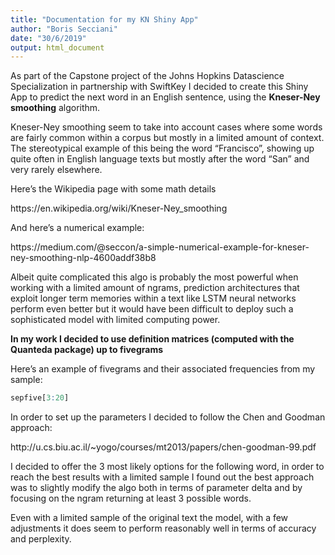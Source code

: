 ---
title: "Documentation for my KN Shiny App"
author: "Boris Secciani"
date: "30/6/2019"
output: html_document
---

As part of the Capstone project of the Johns Hopkins Datascience Specialization in partnership with SwiftKey I decided to create this Shiny App to predict the next word in an English sentence, using the  **Kneser-Ney smoothing**  algorithm.



Kneser-Ney smoothing seem to take into account cases where some words are fairly common within a corpus but mostly in a limited amount of context. The stereotypical example of this being the word “Francisco”, showing up quite often in English language texts but mostly after the word “San” and very rarely elsewhere.



Here's the Wikipedia page with some math details



https://en.wikipedia.org/wiki/Kneser-Ney_smoothing



And here's a numerical example:




https://medium.com/@seccon/a-simple-numerical-example-for-kneser-ney-smoothing-nlp-4600addf38b8



Albeit quite complicated this algo is probably the most powerful when working with a limited amount of ngrams, prediction architectures that exploit longer term memories within a text like LSTM neural networks perform even better but it would have been difficult to deploy such a sophisticated model with limited computing power.




**In my work I decided to use definition matrices (computed with the Quanteda package) up to fivegrams**


Here's an example of fivegrams and their associated frequencies from my sample:
```{r firstchunk, echo=FALSE}

sepfive[3:20]

```




In order to set up the parameters I decided to follow the Chen and Goodman approach:



http://u.cs.biu.ac.il/~yogo/courses/mt2013/papers/chen-goodman-99.pdf 




I decided to offer the 3 most likely options for the following word, in order to reach the best results with a limited sample I found out the best approach was to slightly modify the algo both in terms of parameter delta and by focusing on the ngram returning at least 3 possible words. 



Even with a limited sample of the original text the model, with a few adjustments it does seem to perform reasonably well in terms of accuracy and perplexity. 



